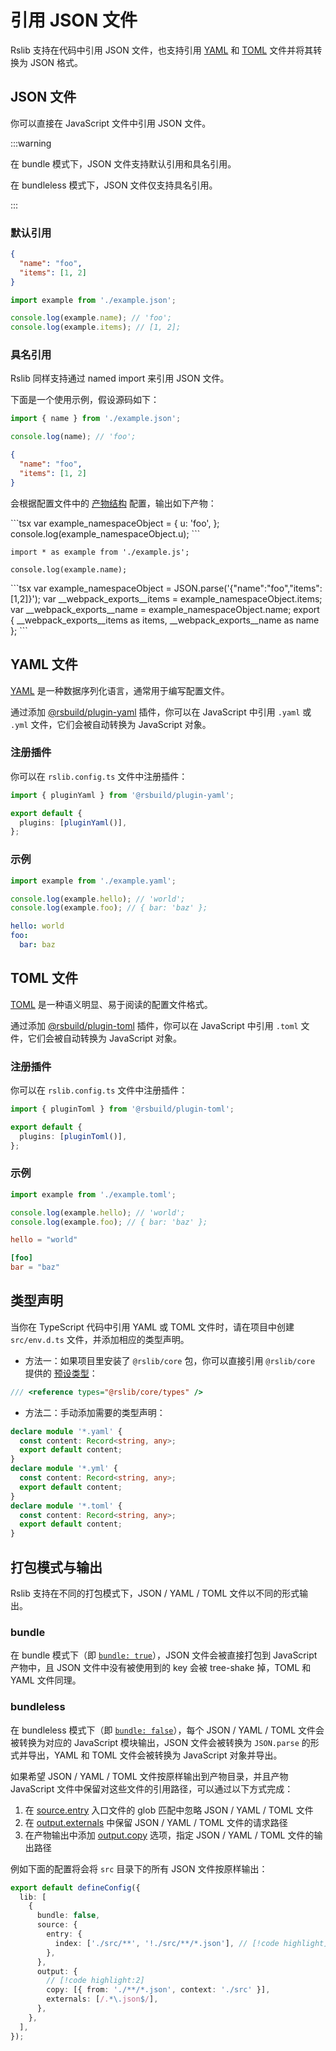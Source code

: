 # 引用 JSON 文件

Rslib 支持在代码中引用 JSON 文件，也支持引用 [YAML](https://yaml.org/) 和 [TOML](https://toml.io/cn/) 文件并将其转换为 JSON 格式。

## JSON 文件

你可以直接在 JavaScript 文件中引用 JSON 文件。

:::warning

在 bundle 模式下，JSON 文件支持默认引用和具名引用。

在 bundleless 模式下，JSON 文件仅支持具名引用。

:::

### 默认引用

```json title="example.json"
{
  "name": "foo",
  "items": [1, 2]
}
```

```js title="index.js"
import example from './example.json';

console.log(example.name); // 'foo';
console.log(example.items); // [1, 2];
```

### 具名引用

Rslib 同样支持通过 named import 来引用 JSON 文件。

下面是一个使用示例，假设源码如下：


<Tabs>
  <Tab label="src/index.ts">

```js
import { name } from './example.json';

console.log(name); // 'foo';
```

  </Tab>
  <Tab label="src/example.json">

```json
{
  "name": "foo",
  "items": [1, 2]
}
```

  </Tab>
</Tabs>

会根据配置文件中的 [产物结构](/guide/basic/output-structure) 配置，输出如下产物：

<Tabs>
<Tab label="bundle">
<Tabs>
  <Tab label="dist/index.js">
```tsx
var example_namespaceObject = {
  u: 'foo',
};
console.log(example_namespaceObject.u);
```

  </Tab>
</Tabs>
</Tab>

<Tab label="bundleless">

<Tabs>
  <Tab label="dist/index.js">

```tsx
import * as example from './example.js';

console.log(example.name);
```

  </Tab>
  <Tab label="dist/example.js">
```tsx
var example_namespaceObject = JSON.parse('{"name":"foo","items":[1,2]}');
var __webpack_exports__items = example_namespaceObject.items;
var __webpack_exports__name = example_namespaceObject.name;
export { __webpack_exports__items as items, __webpack_exports__name as name };
```
  </Tab>
</Tabs>
</Tab>

</Tabs>

## YAML 文件

[YAML](https://yaml.org/) 是一种数据序列化语言，通常用于编写配置文件。

通过添加 [@rsbuild/plugin-yaml](https://github.com/rspack-contrib/rsbuild-plugin-yaml) 插件，你可以在 JavaScript 中引用 `.yaml` 或 `.yml` 文件，它们会被自动转换为 JavaScript 对象。


<PackageManagerTabs command="add @rsbuild/plugin-yaml -D" />

### 注册插件

你可以在 `rslib.config.ts` 文件中注册插件：

```ts title="rslib.config.ts"
import { pluginYaml } from '@rsbuild/plugin-yaml';

export default {
  plugins: [pluginYaml()],
};
```

### 示例

<Tabs>
  <Tab label="src/index.ts">

```ts
import example from './example.yaml';

console.log(example.hello); // 'world';
console.log(example.foo); // { bar: 'baz' };
```

</Tab>
<Tab label="src/example.yaml">

```yaml
hello: world
foo:
  bar: baz
```

  </Tab>
</Tabs>

## TOML 文件

[TOML](https://toml.io/cn/) 是一种语义明显、易于阅读的配置文件格式。

通过添加 [@rsbuild/plugin-toml](https://github.com/rspack-contrib/rsbuild-plugin-toml) 插件，你可以在 JavaScript 中引用 `.toml` 文件，它们会被自动转换为 JavaScript 对象。

<PackageManagerTabs command="add @rsbuild/plugin-toml -D" />

### 注册插件

你可以在 `rslib.config.ts` 文件中注册插件：

```ts title="rslib.config.ts"
import { pluginToml } from '@rsbuild/plugin-toml';

export default {
  plugins: [pluginToml()],
};
```

### 示例

<Tabs>
  <Tab label="src/index.ts">

```ts
import example from './example.toml';

console.log(example.hello); // 'world';
console.log(example.foo); // { bar: 'baz' };
```

  </Tab>
  <Tab label="src/example.toml">

```toml
hello = "world"

[foo]
bar = "baz"
```

  </Tab>
</Tabs>

## 类型声明

当你在 TypeScript 代码中引用 YAML 或 TOML 文件时，请在项目中创建 `src/env.d.ts` 文件，并添加相应的类型声明。

- 方法一：如果项目里安装了 `@rslib/core` 包，你可以直接引用 `@rslib/core` 提供的 [预设类型](/guide/basic/typescript#预设类型)：

```ts title="src/env.d.ts"
/// <reference types="@rslib/core/types" />
```

- 方法二：手动添加需要的类型声明：

```ts title="src/env.d.ts"
declare module '*.yaml' {
  const content: Record<string, any>;
  export default content;
}
declare module '*.yml' {
  const content: Record<string, any>;
  export default content;
}
declare module '*.toml' {
  const content: Record<string, any>;
  export default content;
}
```

## 打包模式与输出

Rslib 支持在不同的打包模式下，JSON / YAML / TOML 文件以不同的形式输出。

### bundle

在 bundle 模式下（即 [`bundle: true`](/config/lib/bundle)），JSON 文件会被直接打包到 JavaScript 产物中，且 JSON 文件中没有被使用到的 key 会被 tree-shake 掉，TOML 和 YAML 文件同理。

### bundleless

在 bundleless 模式下（即 [`bundle: false`](/config/lib/bundle)），每个 JSON / YAML / TOML 文件会被转换为对应的 JavaScript 模块输出，JSON 文件会被转换为 `JSON.parse` 的形式并导出，YAML 和 TOML 文件会被转换为 JavaScript 对象并导出。

如果希望 JSON / YAML / TOML 文件按原样输出到产物目录，并且产物 JavaScript 文件中保留对这些文件的引用路径，可以通过以下方式完成：

1. 在 [source.entry](/config/rsbuild/source#sourceentry) 入口文件的 glob 匹配中忽略 JSON / YAML / TOML 文件
2. 在 [output.externals](/config/rsbuild/output#outputexternals) 中保留 JSON / YAML / TOML 文件的请求路径
3. 在产物输出中添加 [output.copy](/config/rsbuild/output#outputcopy) 选项，指定 JSON / YAML / TOML 文件的输出路径

例如下面的配置将会将 `src` 目录下的所有 JSON 文件按原样输出：

```ts title="rslib.config.ts"
export default defineConfig({
  lib: [
    {
      bundle: false,
      source: {
        entry: {
          index: ['./src/**', '!./src/**/*.json'], // [!code highlight]
        },
      },
      output: {
        // [!code highlight:2]
        copy: [{ from: './**/*.json', context: './src' }],
        externals: [/.*\.json$/],
      },
    },
  ],
});
```
